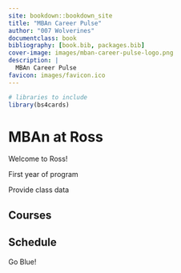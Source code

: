 ```yaml
--- 
site: bookdown::bookdown_site
title: "MBAn Career Pulse"
author: "007 Wolverines"
documentclass: book
bibliography: [book.bib, packages.bib]
cover-image: images/mban-career-pulse-logo.png
description: |
  MBAn Career Pulse
favicon: images/favicon.ico
---
```



```r
# libraries to include
library(bs4cards)
```



# MBAn at Ross {-#mban-at-ross}

Welcome to Ross!

First year of program

Provide class data

## Courses {-#courses}


## Schedule {-#schedule}

Go Blue!

